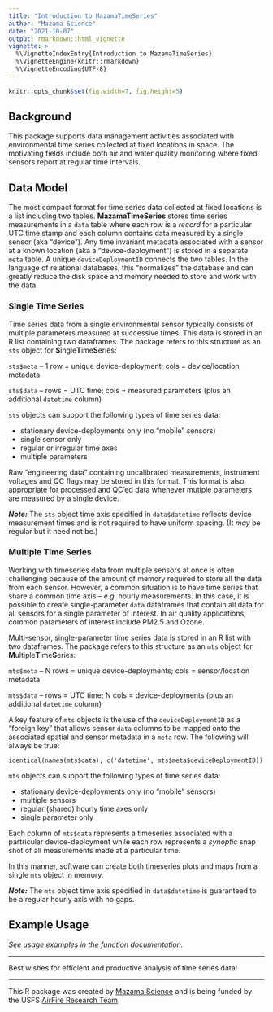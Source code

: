 ```yaml
---
title: "Introduction to MazamaTimeSeries"
author: "Mazama Science"
date: "2021-10-07"
output: rmarkdown::html_vignette
vignette: >
  %\VignetteIndexEntry{Introduction to MazamaTimeSeries}
  %\VignetteEngine{knitr::rmarkdown}
  %\VignetteEncoding{UTF-8}
---
```


```r
knitr::opts_chunk$set(fig.width=7, fig.height=5)
```

## Background

This package supports data management activities associated with environmental 
time series collected at fixed locations in space. The motivating fields include 
both air and water quality monitoring where fixed sensors report at regular time 
intervals.

## Data Model

The most compact format for time series data collected at fixed locations is a
list including two tables. **MazamaTimeSeries** stores time series measurements in a
`data` table where each row is a _record_ for a particular UTC time stamp and each 
column contains data measured by a single sensor (aka "device"). Any time invariant 
metadata associated with a sensor at a known location (aka a "device-deployment")
is stored in a separate `meta` table. A unique `deviceDeploymentID` connects the two tables. 
In the language of relational databases, this "normalizes" the database and can 
greatly reduce the disk space and memory needed to store and work with the data.

### Single Time Series

Time series data from a single environmental sensor typically consists of 
multiple parameters measured at successive times. This data is stored in an R 
list containing two dataframes. The package refers to this structure as an `sts` object
for **S**ingle**T**ime**S**eries:

`sts$meta` -- 1 row = unique device-deployment; cols = device/location metadata

`sts$data` -- rows = UTC time; cols = measured parameters (plus an additional `datetime` column)

`sts` objects can support the following types of time series data:

* stationary device-deployments only (no "mobile" sensors)
* single sensor only
* regular or irregular time axes
* multiple parameters

Raw "engineering data" containing uncalibrated measurements, instrument voltages 
and QC flags may be stored in this format. This format is also appropriate for 
processed and QC'ed data whenever mutiple parameters are measured by a single
device.

_**Note:**_ The `sts` object time axis specified in `data$datetime` reflects device 
measurement times and is not required to have uniform spacing. (It _may_ be 
regular but it need not be.)

### Multiple Time Series

Working with timeseries data from multiple sensors at once is often challenging
because of the amount of memory required to store all the data from each 
sensor. However, a common situation is to have time series that share a 
common time axis -- _e.g._ hourly measurements. In this case, it is possible to
create single-parameter `data` dataframes that contain all data for all 
sensors for a single parameter of interest. In air quality applications, common
parameters of interest include PM2.5 and Ozone.

Multi-sensor, single-parameter time series data is 
stored in an R list with two dataframes. The package refers to this structure as 
an `mts` object for **M**ultiple**T**ime**S**eries:

`mts$meta` -- N rows = unique device-deployments; cols = sensor/location metadata

`mts$data` -- rows = UTC time; N cols = device-deployments (plus an additional `datetime` column)

A key feature of `mts` objects is the use of the `deviceDeploymentID` as a
"foreign key" that allows sensor `data` columns to be mapped onto the associated
spatial and sensor metadata in a `meta` row. The following will always be true:

```
identical(names(mts$data), c('datetime', mts$meta$deviceDeploymentID))
```

`mts` objects can support the following types of time series data:

* stationary device-deployments only (no "mobile" sensors)
* multiple sensors
* regular (shared) hourly time axes only
* single parameter only

Each column of `mts$data` represents a timeseries associated with a partricular
device-deployment while each row represents a _synoptic_ snap shot of all
measurements made at a particular time. 

In this manner, software can create both timeseries plots and maps from a single
`mts` object in memory.

_**Note:**_ The `mts` object time axis specified in `data$datetime` is 
guaranteed to be a regular hourly axis with no gaps.

## Example Usage

_See usage examples in the function documentation._

----

Best wishes for efficient and productive analysis of time series data!

----

This R package was created by [Mazama Science](http://mazamascience.com) and is 
being funded by the USFS [AirFire Research Team](https://airfire.org).

